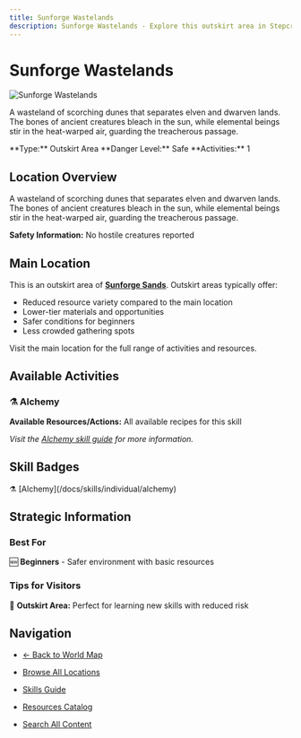 ```yaml
---
title: Sunforge Wastelands
description: Sunforge Wastelands - Explore this outskirt area in Stepcraft
---
```


# Sunforge Wastelands

<div className="flex items-start gap-6 mb-8">
  <div className="flex-shrink-0">
    <img src="/assets/locations/sunforge_sands.png" alt="Sunforge Wastelands" className="w-32 h-32 border rounded-lg object-cover" />
  </div>
  <div className="flex-1">
    <div className="space-y-3">
      <p className="text-lg text-muted-foreground">A wasteland of scorching dunes that separates elven and dwarven lands. The bones of ancient creatures bleach in the sun, while elemental beings stir in the heat-warped air, guarding the treacherous passage.</p>
      <div className="flex flex-wrap gap-4 text-sm">
        <span className="px-3 py-1 bg-blue-100 dark:bg-blue-900 rounded-md">
          **Type:** Outskirt Area
        </span>
        <span className="px-3 py-1 bg-green-100 dark:bg-green-900 rounded-md">
          **Danger Level:** Safe
        </span>
        <span className="px-3 py-1 bg-purple-100 dark:bg-purple-900 rounded-md">
          **Activities:** 1
        </span>
      </div>
    </div>
  </div>
</div>

## Location Overview

A wasteland of scorching dunes that separates elven and dwarven lands. The bones of ancient creatures bleach in the sun, while elemental beings stir in the heat-warped air, guarding the treacherous passage.

**Safety Information:** No hostile creatures reported


## Main Location

This is an outskirt area of **[Sunforge Sands](/docs/map/individual/sunforge_sands)**. Outskirt areas typically offer:
- Reduced resource variety compared to the main location
- Lower-tier materials and opportunities
- Safer conditions for beginners
- Less crowded gathering spots

Visit the main location for the full range of activities and resources.


## Available Activities


### ⚗️ Alchemy

**Available Resources/Actions:** All available recipes for this skill

*Visit the [Alchemy skill guide](/docs/skills/individual/alchemy) for more information.*


## Skill Badges

<div className="flex flex-wrap gap-2 my-4">
  <span className="inline-flex items-center gap-1 px-3 py-1 bg-indigo-100 dark:bg-indigo-900 rounded-full text-sm">
    ⚗️ [Alchemy](/docs/skills/individual/alchemy)
  </span>
</div>



## Strategic Information

### Best For
🆕 **Beginners** - Safer environment with basic resources

### Tips for Visitors
🌟 **Outskirt Area:** Perfect for learning new skills with reduced risk

## Navigation

- [← Back to World Map](/docs/map)
- [Browse All Locations](/docs/map/individual)
- [Skills Guide](/docs/skills)
- [Resources Catalog](/docs/resources)

- [Search All Content](/search)
